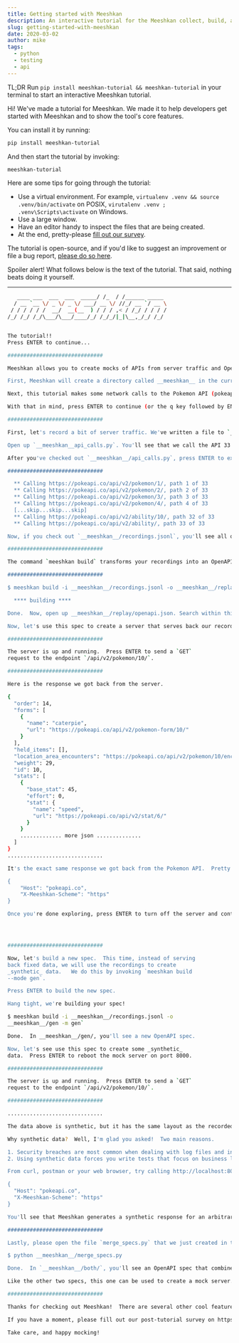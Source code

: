 ```yaml
---
title: Getting started with Meeshkan
description: An interactive tutorial for the Meeshkan collect, build, and mock workflow.
slug: getting-started-with-meeshkan
date: 2020-03-02
author: mike
tags:
  - python
  - testing
  - api
---
```


TL;DR Run `pip install meeshkan-tutorial && meeshkan-tutorial` in your terminal to start an interactive Meeshkan tutorial.

Hi! We've made a tutorial for Meeshkan. We made it to help developers get started with Meeshkan and to show the tool's core features.

You can install it by running:

```bash
pip install meeshkan-tutorial
```

And then start the tutorial by invoking:

```bash
meeshkan-tutorial
```

Here are some tips for going through the tutorial:

- Use a virtual environment. For example, `virtualenv .venv && source .venv/bin/activate` on POSIX, `virutalenv .venv ; .venv\Scripts\activate` on Windows.
- Use a large window.
- Have an editor handy to inspect the files that are being created.
- At the end, pretty-please [fill out our survey](https://meeshkan.typeform.com/to/FpRakX).

The tutorial is open-source, and if you'd like to suggest an improvement or file a bug report, [please do so here](https://github.com/meeshkan/meeshkan-tutorial).

Spoiler alert! What follows below is the text of the tutorial. That said, nothing beats doing it yourself.

---

```bash
   ____ ___  ___  ___  _____/ /_  / /______ _____
  / __ `__ \/ _ \/ _ \/ ___/ __ \/ //_/ __ `/ __ \
 / / / / / /  __/  __(__  ) / / / ,< / /_/ / / / /
/_/ /_/ /_/\___/\___/____/_/ /_/_/|_|\__,_/_/ /_/


The tutorial!!
Press ENTER to continue...

##############################

Meeshkan allows you to create mocks of APIs from server traffic and OpenAPI specs.  To start, we'll record some server traffic.  But before we get started, there are a few things you should know.

First, Meeshkan will create a directory called __meeshkan__ in the current working directory. Don't put anything special in there, as it may get overwritten by this tutorial!

Next, this tutorial makes some network calls to the Pokemon API (pokeapi.co).  Please make sure you have a working internet connection.

With that in mind, press ENTER to continue (or the q key followed by ENTER to quit):

##############################

First, let's record a bit of server traffic. We've written a file to `__meeshkan__/api_calls.py` to make our recordings.  Meeshkan expects recordings to be in the http-types format, so we'll use that.

Open up `__meeshkan__api_calls.py`. You'll see that we call the API 33 times using Meeshkan as a forward proxy.

After you've checked out `__meeshkan__/api_calls.py`, press ENTER to execute the script!

##############################

  ** Calling https://pokeapi.co/api/v2/pokemon/1/, path 1 of 33
  ** Calling https://pokeapi.co/api/v2/pokemon/2/, path 2 of 33
  ** Calling https://pokeapi.co/api/v2/pokemon/3/, path 3 of 33
  ** Calling https://pokeapi.co/api/v2/pokemon/4/, path 4 of 33
  [...skip...skip...skip]
  ** Calling https://pokeapi.co/api/v2/ability/10/, path 32 of 33
  ** Calling https://pokeapi.co/api/v2/ability/, path 33 of 33

Now, if you check out `__meeshkan__/recordings.jsonl`, you'll see all of the recorded server traffic. Press ENTER to continue.

##############################

The command `meeshkan build` transforms your recordings into an OpenAPI spec.  The `replay` flag tells Meeshkan to build a spec that's identical to the recorded traffic. Press ENTER to invoke `meeshkan build` in `replay` mode.

##############################

$ meeshkan build -i __meeshkan__/recordings.jsonl -o __meeshkan__/replay -m replay`

  **** building ****

Done.  Now, open up __meeshkan__/replay/openapi.json. Search within this document for `/api/v2/pokemon/10/:`.  This is a translation of the `GET` request you got from the Pokemon API into OpenAPI.

Now, let's use this spec to create a server that serves back our recordings.  Press ENTER to boot up the mock server.

##############################

The server is up and running.  Press ENTER to send a `GET`
request to the endpoint `/api/v2/pokemon/10/`.

##############################

Here is the response we got back from the server.

{
  "order": 14,
  "forms": [
    {
      "name": "caterpie",
      "url": "https://pokeapi.co/api/v2/pokemon-form/10/"
    }
  ],
  "held_items": [],
  "location_area_encounters": "https://pokeapi.co/api/v2/pokemon/10/encounters",
  "weight": 29,
  "id": 10,
  "stats": [
    {
      "base_stat": 45,
      "effort": 0,
      "stat": {
        "name": "speed",
        "url": "https://pokeapi.co/api/v2/stat/6/"
      }
    }
    ............. more json ..............
  ]
}
..............................

It's the exact same response we got back from the Pokemon API.  Pretty cool, huh?  You can try the same thing. From curl, Postman or your web browser, try calling endpoints like http://localhost:8000/api/v2/ability/ or http://localhost:8000/api/v2/type/2/.  When doing so, make sure to set the following headers:

{
    "Host": "pokeapi.co",
    "X-Meeshkan-Scheme": "https"
}

Once you're done exploring, press ENTER to turn off the server and continue.




##############################

Now, let's build a new spec.  This time, instead of serving
back fixed data, we will use the recordings to create
_synthetic_ data.   We do this by invoking `meeshkan build
--mode gen`.

Press ENTER to build the new spec.

Hang tight, we're building your spec!

$ meeshkan build -i __meeshkan__/recordings.jsonl -o
__meeshkan__/gen -m gen`

Done.  In __meeshkan__/gen/, you'll see a new OpenAPI spec.

Now, let's see use this spec to create some _synthetic_
data.  Press ENTER to reboot the mock server on port 8000.

##############################

The server is up and running.  Press ENTER to send a `GET`
request to the endpoint `/api/v2/pokemon/10/`.

##############################

..............................

The data above is synthetic, but it has the same layout as the recorded data.

Why synthetic data?  Well, I'm glad you asked!  Two main reasons.

1. Security breaches are most common when dealing with log files and in test environments.  So, when testing, you never want to use real data if possible.
2. Using synthetic data forces you write tests that focus on business logic rather than focusing on the content of fixtures, which is (in our opinion) a cleaner way to do testing.

From curl, postman or your web browser, try calling http://localhost:8000/api/v2/pokemon/\{id\}/ , where `\{id\}` is _any_ positive integer. And when doing so, make sure to set following two headers:

{
  "Host": "pokeapi.co",
  "X-Meeshkan-Scheme": "https"
}

You'll see that Meeshkan generates a synthetic response for an arbitrary Pokemon. Once you're done exploring, press ENTER to continue.

##############################

Lastly, please open the file `merge_specs.py` that we just created in the Meeshkan directory. It's a script that merges together the two OpenAPI specs - replay and gen - created by Meeshkan.  After you've looed at it, press ENTER to execute it.

$ python __meeshkan__/merge_specs.py

Done.  In `__meeshkan__/both/`, you'll see an OpenAPI spec that combines _both_ the fixutres from `__meeshkan__/replay/openapi.json` and the synthetic spec from `__meeshkan__/replay/openapi.json`.

Like the other two specs, this one can be used to create a mock server.  Try it yourself!  After this tutorial, run `meeshkan mock -i __meeshkan__/both -r`, making sure to set the same headers as before, and see how the server responds.  Press ENTER to continue.

##############################

Thanks for checking out Meeshkan!  There are several other cool features, like callbacks to implement stateful logic and various connectors from libraries and platforms like Express and Kong.

If you have a moment, please fill out our post-tutorial survey on https://meeshkan.typeform.com/to/FpRakX.  In addition to helping us improve Meeshkan, it will help us improve this and other tutorials.

Take care, and happy mocking!
```
